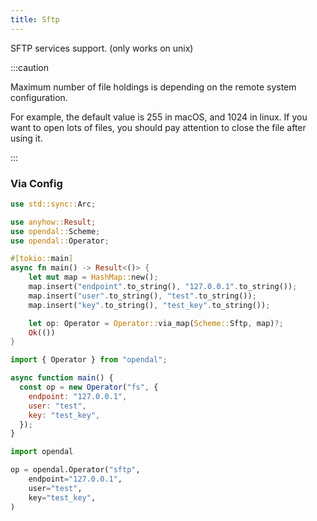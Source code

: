 ```yaml
---
title: Sftp
---
```


SFTP services support. (only works on unix)

:::caution

Maximum number of file holdings is depending on the remote system configuration.

For example, the default value is 255 in macOS, and 1024 in linux. If you want to open
lots of files, you should pay attention to close the file after using it.

:::


<Docs components={props.components} />

### Via Config


<Tabs>
  <TabItem value="rust" label="Rust" default>

```rust
use std::sync::Arc;

use anyhow::Result;
use opendal::Scheme;
use opendal::Operator;

#[tokio::main]
async fn main() -> Result<()> {
    let mut map = HashMap::new();
    map.insert("endpoint".to_string(), "127.0.0.1".to_string());
    map.insert("user".to_string(), "test".to_string());
    map.insert("key".to_string(), "test_key".to_string());

    let op: Operator = Operator::via_map(Scheme::Sftp, map)?;
    Ok(())
}
```

  </TabItem>
  <TabItem value="node.js" label="Node.js">

```javascript
import { Operator } from "opendal";

async function main() {
  const op = new Operator("fs", {
    endpoint: "127.0.0.1",
    user: "test",
    key: "test_key",
  });
}
```

  </TabItem>
  <TabItem value="python" label="Python">

```python
import opendal

op = opendal.Operator("sftp",
    endpoint="127.0.0.1",
    user="test",
    key="test_key",
)
```

  </TabItem>
</Tabs>


